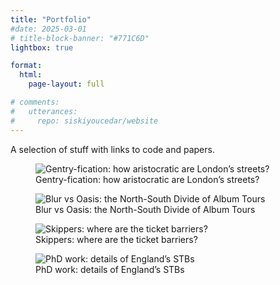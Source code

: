 ```yaml
---
title: "Portfolio"
#date: 2025-03-01
# title-block-banner: "#771C6D"
lightbox: true

format: 
  html: 
    page-layout: full

# comments: 
#   utterances:
#     repo: siskiyoucedar/website
---
```


A selection of stuff with links to code and papers.

:::::::: grid
::: {#me-1 .g-col-6}
![Gentry-fication: how aristocratic are London's streets?](assets/19_names_final_2.png){fig-align="center"}
:::

::: {#me-2 .g-col-6}
![Blur vs Oasis: the North-South Divide of Album Tours](assets/21_final.png){fig-align="center"}
:::

::: {#me-3 .g-col-6}
![Skippers: where are the ticket barriers?](assets/17_collab.png){fig-align="center"}
:::

::: {#me-4 .g-col-6}
![PhD work: details of England's STBs](assets/grants%20and%20populations.png)
:::

::: {#me-5 .g-col-6}
:::
::::::::

<!-- end grid -->
